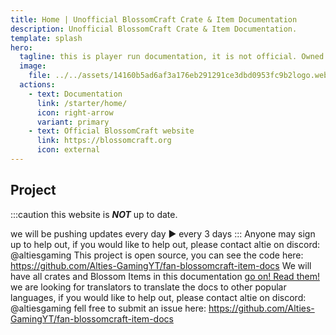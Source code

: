 ```yaml
---
title: Home | Unofficial BlossomCraft Crate & Item Documentation
description: Unofficial BlossomCraft Crate & Item Documentation.
template: splash
hero:
  tagline: this is player run documentation, it is not official. Owned by Altie
  image:
    file: ../../assets/14160b5ad6af3a176eb291291ce3dbd0953fc9b2logo.webp
  actions:
    - text: Documentation
      link: /starter/home/
      icon: right-arrow
      variant: primary
    - text: Official BlossomCraft website
      link: https://blossomcraft.org
      icon: external
---
```



## Project
:::caution
this website is ***NOT*** up to date.

we will be pushing updates every day ► every 3 days
:::
<CardGrid stagger>
	<Card title="Player run and maintained" icon="pencil">
		Anyone may sign up to help out, if you would like to help out, please contact altie on discord: @altiesgaming
	</Card>
	<Card title="Source" icon="add-document">
		This project is open source, you can see the code here: https://github.com/Alties-GamingYT/fan-blossomcraft-item-docs
	</Card>
	<Card title="What is in the project?" icon="setting">
		We will have all crates and Blossom Items in this documentation
	</Card>
	<Card title="Read the docs" icon="open-book">
		[go on! Read them!](/starter/home/)
	</Card>
	<Card title="Looking for translators" icon="translate">
		we are looking for translators to translate the docs to other popular languages, if you would like to help out, please contact altie on discord: @altiesgaming
	</Card>
	<Card title="Found an error?" icon="error">
		fell free to submit an issue here: https://github.com/Alties-GamingYT/fan-blossomcraft-item-docs
	</Card>
</CardGrid>
